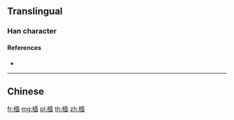 {{also|檣}}
==Translingual==

===Han character===
{{Han char|rn=75|rad=木|as=11|sn=15|four=|canj=DGCW|ids=⿰木啬}}

====References====
* {{Han ref|kx=0551.181|hdz=21275.090|uh=6A2F|ud=27183}}

----

==Chinese==
{{zh-see|檣}}

[[fr:樯]]
[[mg:樯]]
[[pl:樯]]
[[th:樯]]
[[zh:樯]]